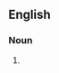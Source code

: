 {{also|haywains}}

==English==

===Noun===
{{head|en|noun plural form|head=[[hay]] [[wain]]s}}

# {{plural of|hay wain|lang=en}}